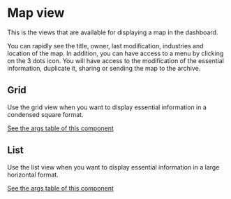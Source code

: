 

<Meta
  title="Mapping App/Dashboard/Map view/Overview"
  decorators={[withChakra]}
/>

# Map view

This is the views that are available for displaying a map in the dashboard.

You can rapidly see the title, owner, last modification, industries and location of the map.
In addition, you can have access to a menu by clicking on the 3 dots icon.
You will have access to the modification of the essential information, duplicate it, sharing or sending the map to the archive.

## Grid

Use the grid view when you want to display essential information in a condensed square format.

<Story id="mapping-app-dashboard-map-view--grid" />

[See the args table of this component](?path=/docs/mapping-app-dashboard-map-view--grid)


## List

Use the list view when you want to display essential information in a large horizontal format.

<Story id="mapping-app-dashboard-map-view--list" />

[See the args table of this component](?path=/docs/mapping-app-dashboard-map-view--list)
